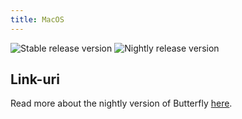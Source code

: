 ```yaml
---
title: MacOS
---
```


![Stable release version](https://img.shields.io/badge/dynamic/yaml?color=c4840d&label=Stable&query=%24.version&url=https%3A%2F%2Fraw.githubusercontent.com%2FLinwoodDev%2Fbutterfly%2Fstable%2Fapp%2Fpubspec.yaml&style=for-the-badge)
![Nightly release version](https://img.shields.io/badge/dynamic/yaml?color=f7d28c&label=Nightly&query=%24.version&url=https%3A%2F%2Fraw.githubusercontent.com%2FLinwoodDev%2Fbutterfly%2Fnightly%2Fapp%2Fpubspec.yaml&style=for-the-badge)


## Link-uri

<Tabs>
<TabItem label="Stable">
  <CardGrid>
    <DownloadButton href="https://github.com/LinwoodDev/butterfly/releases/download/stable/linwood-butterfly-macos.dmg" title="DMG"/>
    <DownloadButton href="https://github.com/LinwoodDev/butterfly/releases/download/stable/linwood-butterfly-macos.zip" title="Portable"/>
  </CardGrid>
</TabItem>
<TabItem label="Nightly">
  <CardGrid>
    <DownloadButton href="https://github.com/LinwoodDev/butterfly/releases/download/nightly/linwood-butterfly-macos.dmg" title="DMG"/>
    <DownloadButton href="https://github.com/LinwoodDev/butterfly/releases/download/nightly/linwood-butterfly-macos.zip" title="Portable"/>
  </CardGrid>
</TabItem>
</Tabs>

Read more about the nightly version of Butterfly [here](/nightly).
